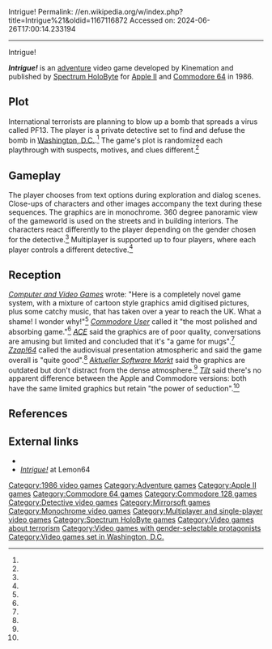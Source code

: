 Intrigue!
Permalink: //en.wikipedia.org/w/index.php?title=Intrigue%21&oldid=1167116872
Accessed on: 2024-06-26T17:00:14.233194



------
Intrigue!
{{Short description|1986 video game}}
{{use dmy dates|date=April 2023}}
{{Infobox video game
| title         = Intrigue!
| image         = Intrigue! cover.jpg
| developer     = Kinemation
| publisher     = {{vgrelease|NA|[[Spectrum HoloByte]]|EU|[[Mirrorsoft]]<ref name="CVG"/>}}
| designer      = 
| programmer    = 
| artist        = 
| writer        = 
| composer      = 
| engine        = 
| series        = 
| platforms     = [[Apple II]], [[Commodore 64]]/[[Commodore 128|128]]<ref name="CVG"/>
| released      = 1986<ref>{{cite journal |title=Intrigue! |journal=Back Cover of the Game Box |url=https://www.mobygames.com/game/16466/intrigue/cover/group-17209/cover-41057/ |publisher=[[Spectrum HoloByte]] |quote=Copyright 1986. Kinemation.}}</ref>
| genre         = [[Adventure game|Adventure]]
| modes         = [[Single-player]], [[multiplayer]]
}}

'''''Intrigue!''''' is an [[Adventure game|adventure]] video game developed by Kinemation and published by [[Spectrum HoloByte]] for [[Apple II]] and [[Commodore 64]] in 1986.

==Plot==
International terrorists are planning to blow up a bomb that spreads a virus called PF13. The player is a private detective set to find and defuse the bomb in [[Washington, D.C.]].<ref name="Z64"/> The game's plot is randomized each playthrough with suspects, motives, and clues different.<ref name="CUser"/>

==Gameplay==
The player chooses from text options during exploration and dialog scenes. Close-ups of characters and other images accompany the text during these sequences. The graphics are in monochrome. 360 degree panoramic view of the gameworld is used on the streets and in building interiors. The characters react differently to the player depending on the gender chosen for the detective.<ref name="CUser"/> Multiplayer is supported up to four players, where each player controls a different detective.<ref name="CVG"/>

==Reception==
{{Video game reviews
| ACE = 671/1000 (C64)<ref name="ACE">{{cite magazine |last1=Cooke |first1=Steve |title=Screen Test - Intrigue |journal=[[ACE (magazine)|ACE]] |date=May 1988 |issue=8 |page=64 |publisher=[[Future Publishing]]}}</ref>
| ASM = 4/8/9/9/9 (C64)<ref name="ASM">{{cite magazine |last1=Vill. |first1=Klaus |title=Hochspannung in Monochrom |journal=[[Aktueller Software Markt]] |volume=25 |issue=10/88 |publisher=Tronic-Verlag |language=German |quote=Grafik: 4, Vokabular: 8, Atmosphäre: 9, Story: 9, Preis/Leistung: 9}}</ref>
| CVG = 7/7/9 (C64)<ref name="CVG">{{cite magazine |last1=Campbell |first1=Keith |title=Adventure Reviews - Intrigue |journal=[[Computer and Video Games]] |date=May 1988 |issue=79 |page=76 |publisher=[[Future Publishing]] |quote=Vocabulary: N/A, Atmosphere: 7, Personal: 7, Value: 9}}</ref>
| TILT = 15/20 (C64, Apple II)<ref name="TILT">{{cite magazine |last1=Schérer |first1=Denis |title=SOS AVENTURE - Intrigue |journal=[[Tilt (French magazine)|Tilt]] |volume=54 |issue=5/88 |date=May 1988 |page=105 |publisher=Editions Mondiales S.A. |language=French |quote=Intérêt: 15, Graphisme: 1/6, Animation: 1/6, Bruitage: 3/6, Dialogue: 5/6, Prix: n.c.}}</ref>
| Z64 = 83% (C64)<ref name="Z64">{{cite magazine |last1=The Harlequin |title=Adventure - Intrigue |journal=[[Zzap!64]] |date=July 1988 |issue=39 |page=62 |publisher=[[Newsfield Publications Ltd]]}}</ref>
| rev1 = ''[[Commodore User]]''
| rev1Score = 9/10 (C64)<ref name="CUser">{{cite magazine |last1=Scolding |first1=Bill |title=Screen Scene - Intrigue |journal=[[Commodore User]] |date=March 1988 |issue=54 |pages=38–39 |publisher=[[EMAP]]}}</ref>
}}

''[[Computer and Video Games]]'' wrote: "Here is a completely novel game system, with a mixture of cartoon style graphics amid digitised pictures, plus some catchy music, that has taken over a year to reach the UK. What a shame! I wonder why!"<ref name="CVG"/> ''[[Commodore User]]'' called it "the most polished and absorbing game."<ref name="CUser"/> ''[[ACE (magazine)|ACE]]'' said the graphics are of poor quality, conversations are amusing but limited and concluded that it's "a game for mugs".<ref name="ACE"/> ''[[Zzap!64]]'' called the audiovisual presentation atmospheric and said the game overall is "quite good".<ref name="Z64"/> ''[[Aktueller Software Markt]]'' said the graphics are outdated but don't distract from the dense atmosphere.<ref name="ASM"/> ''[[Tilt (French magazine)|Tilt]]'' said there's no apparent difference between the Apple and Commodore versions: both have the same limited graphics but retain "the power of seduction".<ref name="TILT"/>

==References==
{{reflist}}

==External links==
*{{moby game|id=/intrigue}}
*[https://www.lemon64.com/game/intrigue ''Intrigue!''] at Lemon64

[[Category:1986 video games]]
[[Category:Adventure games]]
[[Category:Apple II games]]
[[Category:Commodore 64 games]]
[[Category:Commodore 128 games]]
[[Category:Detective video games]]
[[Category:Mirrorsoft games]]
[[Category:Monochrome video games]]
[[Category:Multiplayer and single-player video games]]
[[Category:Spectrum HoloByte games]]
[[Category:Video games about terrorism]]
[[Category:Video games with gender-selectable protagonists]]
[[Category:Video games set in Washington, D.C.]]